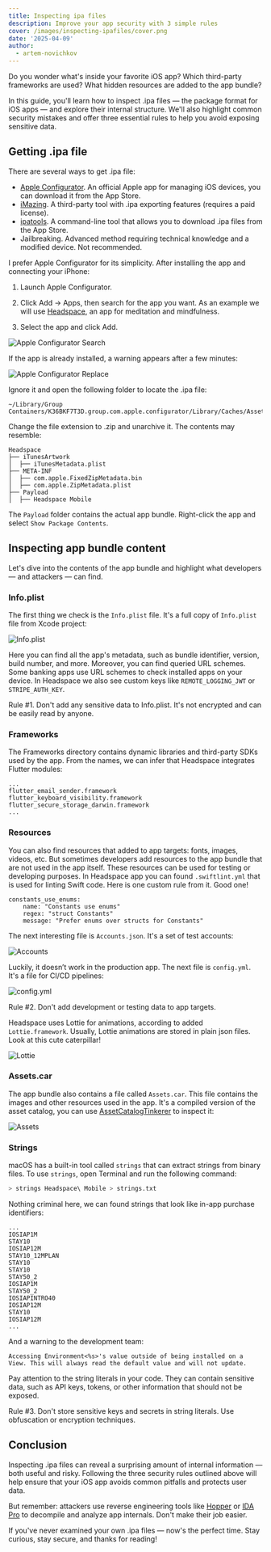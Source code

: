 ```yaml
---
title: Inspecting ipa files
description: Improve your app security with 3 simple rules
cover: /images/inspecting-ipafiles/cover.png
date: '2025-04-09'
author:
  - artem-novichkov
---
```


Do you wonder what's inside your favorite iOS app? Which third-party frameworks are used? What hidden resources are added to the app bundle?

In this guide, you'll learn how to inspect .ipa files — the package format for iOS apps — and explore their internal structure. We'll also highlight common security mistakes and offer three essential rules to help you avoid exposing sensitive data.

## Getting .ipa file

There are several ways to get .ipa file:

- [Apple Configurator](https://apps.apple.com/en/app/apple-configurator/id1037126344). An official Apple app for managing iOS devices, you can download it from the App Store.
- [iMazing](https://imazing.com). A third-party tool with .ipa exporting features (requires a paid license).
- [ipatools](https://github.com/majd/ipatool). A command-line tool that allows you to download .ipa files from the App Store.
- Jailbreaking. Advanced method requiring technical knowledge and a modified device. Not recommended.

I prefer Apple Configurator for its simplicity. After installing the app and connecting your iPhone:

1. Launch Apple Configurator.

2. Click Add → Apps, then search for the app you want. As an example we will use [Headspace](https://apps.apple.com/en/app/headspace-sleep-meditation/id493145008), an app for meditation and mindfulness.

3. Select the app and click Add.

![Apple Configurator Search](/images/inspecting-ipafiles/search.png)

If the app is already installed, a warning appears after a few minutes:

![Apple Configurator Replace](/images/inspecting-ipafiles/replace.png)

Ignore it and open the following folder to locate the .ipa file:

```
~/Library/Group Containers/K36BKF7T3D.group.com.apple.configurator/Library/Caches/Assets/TemporaryItems
```

Change the file extension to .zip and unarchive it. The contents may resemble:

```
Headspace
├── iTunesArtwork
│  ├── iTunesMetadata.plist
├── META-INF
│  ├── com.apple.FixedZipMetadata.bin
│  ├── com.apple.ZipMetadata.plist
├── Payload
│  ├── Headspace Mobile
```

The `Payload` folder contains the actual app bundle. Right-click the app and select `Show Package Contents`.

## Inspecting app bundle content

Let's dive into the contents of the app bundle and highlight what developers — and attackers — can find.

### Info.plist

The first thing we check is the `Info.plist` file. It's a full copy of `Info.plist` file from Xcode project:

![Info.plist](/images/inspecting-ipafiles/info-plist.png)

Here you can find all the app's metadata, such as bundle identifier, version, build number, and more. Moreover, you can find queried URL schemes. Some banking apps use URL schemes to check installed apps on your device. In Headspace we also see custom keys like `REMOTE_LOGGING_JWT` or `STRIPE_AUTH_KEY`.

<Callout type="warning" emoji="️⚠️">
  Rule #1. Don't add any sensitive data to Info.plist. It's not encrypted and can be easily read by anyone.
</Callout>

### Frameworks

The Frameworks directory contains dynamic libraries and third-party SDKs used by the app. From the names, we can infer that Headspace integrates Flutter modules:

```
...
flutter_email_sender.framework
flutter_keyboard_visibility.framework
flutter_secure_storage_darwin.framework
...
```

### Resources

You can also find resources that added to app targets: fonts, images, videos, etc. But sometimes developers add resources to the app bundle that are not used in the app itself. These resources can be used for testing or developing purposes. In Headspace app you can found `.swiftlint.yml` that is used for linting Swift code. Here is one custom rule from it. Good one!
```
constants_use_enums:
    name: "Constants use enums"
    regex: "struct Constants"
    message: "Prefer enums over structs for Constants"
```

The next interesting file is `Accounts.json`. It's a set of test accounts:

![Accounts](/images/inspecting-ipafiles/accounts.png)

Luckily, it doesn’t work in the production app. The next file is `config.yml`. It's a file for CI/CD pipelines:

![config.yml](/images/inspecting-ipafiles/config.png)

<Callout type="warning" emoji="️⚠️">
  Rule #2. Don't add development or testing data to app targets.
</Callout>

Headspace uses Lottie for animations, according to added `Lottie.framework`. Usually, Lottie animations are stored in plain json files. Look at this cute caterpillar!

![Lottie](/images/inspecting-ipafiles/lottie.png)

### Assets.car

The app bundle also contains a file called `Assets.car`. This file contains the images and other resources used in the app. It's a compiled version of the asset catalog, you can use [AssetCatalogTinkerer](https://github.com/insidegui/AssetCatalogTinkerer) to inspect it:

![Assets](/images/inspecting-ipafiles/assets.png)

### Strings

macOS has a built-in tool called `strings` that can extract strings from binary files. To use `strings`, open Terminal and run the following command:

```bash
> strings Headspace\ Mobile > strings.txt
```
Nothing criminal here, we can found strings that look like in-app purchase identifiers:
```
...
IOSIAP1M
STAY10
IOSIAP12M
STAY10_12MPLAN
STAY10
STAY10
STAY50_2
IOSIAP1M
STAY50_2
IOSIAPINTRO40
IOSIAP12M
STAY10
IOSIAP12M
...
```

And a warning to the development team:

```
Accessing Environment<%s>'s value outside of being installed on a View. This will always read the default value and will not update.
```

Pay attention to the string literals in your code. They can contain sensitive data, such as API keys, tokens, or other information that should not be exposed.

<Callout type="warning" emoji="️⚠️">
  Rule #3. Don't store sensitive keys and secrets in string literals. Use obfuscation or encryption techniques.
</Callout>

## Conclusion

Inspecting .ipa files can reveal a surprising amount of internal information — both useful and risky. Following the three security rules outlined above will help ensure that your iOS app avoids common pitfalls and protects user data.

But remember: attackers use reverse engineering tools like [Hopper](https://www.hopperapp.com/) or [IDA Pro](https://hex-rays.com/ida-pro) to decompile and analyze app internals. Don't make their job easier.

If you've never examined your own .ipa files — now's the perfect time. Stay curious, stay secure, and thanks for reading!